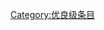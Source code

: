 {{catmore1|[[Wikipedia:火山专题|Wikipedia:火山专题]]}}
{{Articles by Quality| topic=火山|project=火山|format=TOC}}
{{Wikipedia category}}
{{emptycat}}
[[Category:优良级条目|Category:优良级条目]]
